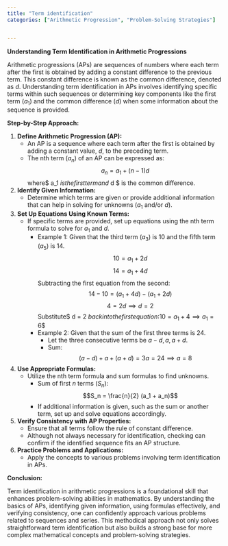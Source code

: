```yaml
---
title: "Term identification"
categories: ["Arithmetic Progression", "Problem-Solving Strategies"]


---
```




**Understanding Term Identification in Arithmetic Progressions**

Arithmetic progressions (APs) are sequences of numbers where each term after the first is obtained by adding a constant difference to the previous term. This constant difference is known as the common difference, denoted as $d$. Understanding term identification in APs involves identifying specific terms within such sequences or determining key components like the first term ($a_1$) and the common difference ($d$) when some information about the sequence is provided.

**Step-by-Step Approach:**

1. **Define Arithmetic Progression (AP):**
   - An AP is a sequence where each term after the first is obtained by adding a constant value, $d$, to the preceding term.
   - The nth term ($a_n$) of an AP can be expressed as:
     $$a_n = a_1 + (n-1)d$$where$ a_1 $is the first term and$ d $ is the common difference.

2. **Identify Given Information:**
   - Determine which terms are given or provide additional information that can help in solving for unknowns ($a_1$ and/or $d$).

3. **Set Up Equations Using Known Terms:**
   - If specific terms are provided, set up equations using the nth term formula to solve for $a_1$ and $d$.
     - Example 1: Given that the third term ($a_3$) is 10 and the fifth term ($a_5$) is 14.
       $$10 = a_1 + 2d$$$$14 = a_1 + 4d$$Subtracting the first equation from the second:$$14 - 10 = (a_1 + 4d) - (a_1 + 2d)$$$$4 = 2d \implies d = 2$$Substitute$ d = 2 $back into the first equation:$$10 = a_1 + 4 \implies a_1 = 6$$
     - Example 2: Given that the sum of the first three terms is 24.
       - Let the three consecutive terms be $a-d, a, a+d$.
       - Sum:
         $$(a - d) + a + (a + d) = 3a = 24 \implies a = 8$$

4. **Use Appropriate Formulas:**
   - Utilize the nth term formula and sum formulas to find unknowns.
     - Sum of first $n$ terms ($S_n$):
       $$S_n = \frac{n}{2} (a_1 + a_n)$$
     - If additional information is given, such as the sum or another term, set up and solve equations accordingly.

5. **Verify Consistency with AP Properties:**
   - Ensure that all terms follow the rule of constant difference.
   - Although not always necessary for identification, checking can confirm if the identified sequence fits an AP structure.

6. **Practice Problems and Applications:**
   - Apply the concepts to various problems involving term identification in APs.

**Conclusion:**

Term identification in arithmetic progressions is a foundational skill that enhances problem-solving abilities in mathematics. By understanding the basics of APs, identifying given information, using formulas effectively, and verifying consistency, one can confidently approach various problems related to sequences and series. This methodical approach not only solves straightforward term identification but also builds a strong base for more complex mathematical concepts and problem-solving strategies.
